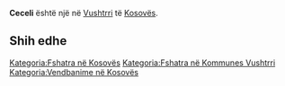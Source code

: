 {{Fshat në 
 | Emri                = Ceceli
 | EmriAlt                = 
 | NAME_SHORT_FORM=      
 | NAME_GENERIC=      
 | NAME_SORT_NAME_RO=      CECELI
 | FULL_NAME_RO = Ceceli
 | FULL_NAME_ND_RO=Ceceli
 | SORT_NAME_RG=CECELI
 | FULL_NAME_RG=Ceceli
 | FULL_NAME_ND_RG=Ceceli
 | SRP_NAME_SHORT_FORM=      
 | SRP_NAME_GENERIC=      
 | SRP_NAME_SORT_NAME_RO=      
 | SRP_FULL_NAME_RO = 
 | SRP_FULL_NAME_ND_RO=
 | SRP_SORT_NAME_RG=
 | SRP_FULL_NAME_RG=
 | SRP_FULL_NAME_ND_RG=
 | Emri (Rasa dhanore) = 
 | Figura              = 
 | Shteti              = Kosovo
 | Komuna              = Vushtrri
 | Kodi postar         = 
 | Sipërfaqja          = 

 | Popullsia           = 

 | Regj. i popullsisë  = 
 | Dend. e popullsisë  = 
 | Faqja zyrtare       = 
 <!--- Koordinatat ----> 
 | Gjerësia            = 42.847778
 | Gjatësia            = 21.053889
 | Lartësia            = 
}}
'''Ceceli''' është një [[]] në [[Vushtrri]] të [[Kosovës]].

<!-- == Gjeografia == -->
<!-- == Historia == -->
<!-- == Demografia == -->
== Shih edhe ==
{{Komuna Vushtrri}}
{{Kosovo-Administrata-Cung}}

[[Kategoria:Fshatra në Kosovës]]
[[Kategoria:Fshatra në Kommunes Vushtrri]]
[[Kategoria:Vendbanime në Kosovës]]